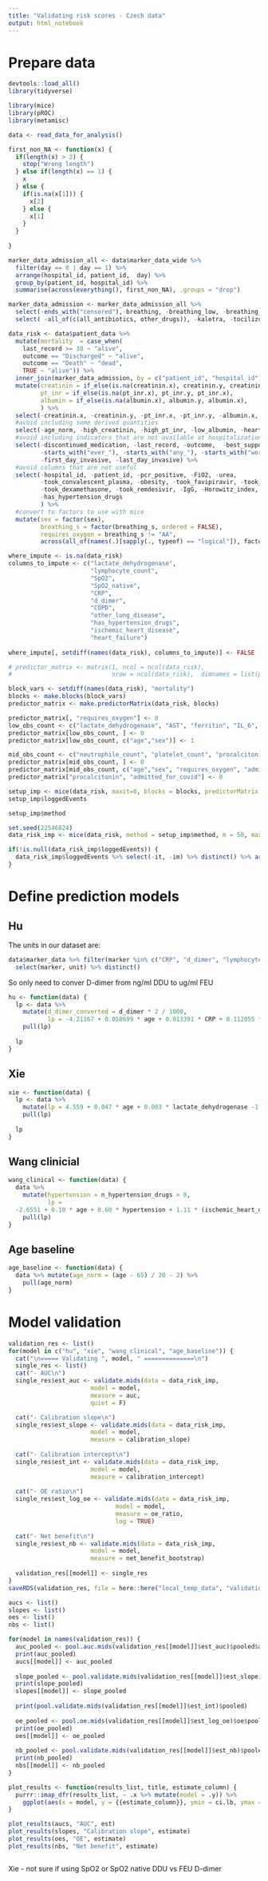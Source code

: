 ```yaml
---
title: "Validating risk scores - Czech data"
output: html_notebook
---
```



# Prepare data

```r

devtools::load_all()
library(tidyverse)

library(mice)
library(pROC)
library(metamisc)

data <- read_data_for_analysis()
```

```r
first_non_NA <- function(x) {
  if(length(x) > 2) {
    stop("Wrong length")
  } else if(length(x) == 1) {
    x
  } else {
    if(is.na(x[1])) {
      x[2]
    } else {
      x[1]
    }
  }
  
} 

marker_data_admission_all <- data$marker_data_wide %>% 
  filter(day == 0 | day == 1) %>%
  arrange(hospital_id, patient_id,  day) %>%
  group_by(patient_id, hospital_id) %>%
  summarise(across(everything(), first_non_NA), .groups = "drop")

marker_data_admission <- marker_data_admission_all %>%
  select(-ends_with("censored"),-breathing, -breathing_low, -breathing_high, -breathing_s_high, -breathing_s_low, -pcr_value, -hcq, -favipiravir, -convalescent_plasma, -remdesivir,-dexamethasone, -day) %>%
  select( -all_of(c(all_antibiotics, other_drugs)), -kaletra, -tocilizumab)
```

```r
data_risk <- data$patient_data %>%
  mutate(mortality  = case_when(
    last_record >= 30 ~ "alive",
    outcome == "Discharged" ~ "alive",
    outcome == "Death" ~ "dead",
    TRUE ~ "alive")) %>%
  inner_join(marker_data_admission, by = c("patient_id", "hospital_id")) %>%
  mutate(creatinin = if_else(is.na(creatinin.x), creatinin.y, creatinin.x),
         pt_inr = if_else(is.na(pt_inr.x), pt_inr.y, pt_inr.x),
         albumin = if_else(is.na(albumin.x), albumin.y, albumin.x),
         ) %>%
  select(-creatinin.x, -creatinin.y, -pt_inr.x, -pt_inr.y, -albumin.x, -albumin.y) %>%
  #avoid including some derived quantities
  select(-age_norm, -high_creatinin, -high_pt_inr, -low_albumin, -heart_problems, -lung_problems, -markers_out_of_range, -antibiotics, -macrolides) %>%
  #avoid including indicators that are not available at hospitalization 
  select(-discontinued_medication, -last_record, -outcome,  -best_supportive_care_from,
         -starts_with("ever_"), -starts_with("any_"), -starts_with("worst"), -had_invasive,
         -first_day_invasive, -last_day_invasive) %>%
  #avoid columns that are not useful
  select(-hospital_id, -patient_id, -pcr_positive, -FiO2, -urea,
         -took_convalescent_plasma, -obesity, -took_favipiravir, -took_az,
         -took_dexamethasone, -took_remdesivir, -IgG, -Horowitz_index,
         -has_hypertension_drugs
         ) %>%
  #convert to factors to use with mice
  mutate(sex = factor(sex), 
         breathing_s = factor(breathing_s, ordered = FALSE), 
         requires_oxygen = breathing_s != "AA",
         across(all_of(names(.)[sapply(., typeof) == "logical"]), factor))
```


```r
where_impute <- is.na(data_risk)
columns_to_impute <- c("lactate_dehydrogenase", 
                       "lymphocyte_count",
                       "SpO2",
                       "SpO2_native",
                       "CRP",
                       "d_dimer",
                       "COPD",
                       "other_lung_disease",
                       "has_hypertension_drugs",
                       "ischemic_heart_disease",
                       "heart_failure")
                       
where_impute[, setdiff(names(data_risk), columns_to_impute)] <- FALSE

# predictor_matrix <- matrix(1, ncol = ncol(data_risk), 
#                            nrow = ncol(data_risk),  dimnames = list(paste0("b_", names(data_risk), names(data_risk))))

block_vars <- setdiff(names(data_risk), "mortality")
blocks <- make.blocks(block_vars)
predictor_matrix <- make.predictorMatrix(data_risk, blocks)

predictor_matrix[, "requires_oxygen"] <- 0
low_obs_count <- c("lactate_dehydrogenase", "AST", "ferritin", "IL_6", "leukocyte_count", "PEEP")
predictor_matrix[low_obs_count, ] <- 0
predictor_matrix[low_obs_count, c("age","sex")] <- 1

mid_obs_count <- c("neutrophile_count", "platelet_count", "procalcitonin")
predictor_matrix[mid_obs_count, ] <- 0
predictor_matrix[mid_obs_count, c("age","sex", "requires_oxygen", "admitted_for_covid", "comorbidities_sum", "BMI")] <- 1
predictor_matrix["procalcitonin", "admitted_for_covid"] <- 0


```


```r
setup_imp <- mice(data_risk, maxit=0, blocks = blocks, predictorMatrix = predictor_matrix)
setup_imp$loggedEvents
```

```r
setup_imp$method
```
```r
set.seed(22546824)
data_risk_imp <- mice(data_risk, method = setup_imp$method, m = 50, maxit = 10, blocks = blocks, predictorMatrix = predictor_matrix, printFlag = F )
```

```r
if(!is.null(data_risk_imp$loggedEvents)) {
  data_risk_imp$loggedEvents %>% select(-it, -im) %>% distinct() %>% arrange(dep)
}
```

# Define prediction models


## Hu

The units in our dataset are:

```r
data$marker_data %>% filter(marker %in% c("CRP", "d_dimer", "lymphocyte_count")) %>%
  select(marker, unit) %>% distinct()
```

So only need to conver D-dimer from ng/ml DDU to ug/ml FEU

```r
hu <- function(data) {
  lp <- data %>%
    mutate(d_dimer_converted = d_dimer * 2 / 1000,
           lp = -4.21167 + 0.058699 * age + 0.013391 * CRP + 0.112055 * d_dimer_converted - 1.983733 * lymphocyte_count) %>%
    pull(lp)
  
  lp
}
```

## Xie

```r
xie <- function(data) {
  lp <- data %>%
    mutate(lp = 4.559 + 0.047 * age + 0.003 * lactate_dehydrogenase -1.094 * lymphocyte_count - 0.098 * SpO2) %>%
    pull(lp)
  
  lp
}
```


## Wang clinicial

```r
wang_clinical <- function(data) {
  data %>%
    mutate(hypertension = n_hypertension_drugs > 0,
           lp =
  -2.6551 + 0.10 * age + 0.60 * hypertension + 1.11 * (ischemic_heart_disease == "TRUE")) %>%
    pull(lp)
}
```


## Age baseline

```r
age_baseline <- function(data) {
  data %>% mutate(age_norm = (age - 65) / 20 - 2) %>%
    pull(age_norm)
}
```


# Model validation




```r
validation_res <- list()
for(model in c("hu", "xie", "wang_clinical", "age_baseline")) {
  cat("\n===== Validating ", model, " ==============\n")
  single_res <- list()
  cat("- AUC\n")
  single_res$est_auc <- validate.mids(data = data_risk_imp,
                       model = model,
                       measure = auc,
                       quiet = F)

  cat("- Calibration slope\n")
  single_res$est_slope <- validate.mids(data = data_risk_imp,
                       model = model,
                       measure = calibration_slope)
  
  cat("- Calibration intercept\n")
  single_res$est_int <- validate.mids(data = data_risk_imp,
                       model = model,
                       measure = calibration_intercept)
  
  cat("- OE ratio\n")
  single_res$est_log_oe <- validate.mids(data = data_risk_imp,
                              model = model,
                              measure = oe_ratio,
                              log = TRUE)
  
  cat("- Net benefit\n")
  single_res$est_nb <- validate.mids(data = data_risk_imp,
                       model = model,
                       measure = net_benefit_bootstrap)
  
  validation_res[[model]] <- single_res
}
saveRDS(validation_res, file = here::here("local_temp_data", "validation_res.rds"))
```

```r
aucs <- list()
slopes <- list()
oes <- list()
nbs <- list()

for(model in names(validation_res)) {
  auc_pooled <- pool.auc.mids(validation_res[[model]]$est_auc)$pooled$auc
  print(auc_pooled)
  aucs[[model]] <- auc_pooled 
    
  slope_pooled <- pool.validate.mids(validation_res[[model]]$est_slope)$pooled  
  print(slope_pooled)
  slopes[[model]] <- slope_pooled
  
  print(pool.validate.mids(validation_res[[model]]$est_int)$pooled)
  
  oe_pooled <- pool.oe.mids(validation_res[[model]]$est_log_oe)$oe$pooled 
  print(oe_pooled)
  oes[[model]] <- oe_pooled
  
  nb_pooled <- pool.validate.mids(validation_res[[model]]$est_nb)$pooled
  print(nb_pooled)
  nbs[[model]] <- nb_pooled
}
```



```r
plot_results <- function(results_list, title, estimate_column) {
  purrr::imap_dfr(results_list, ~ .x %>% mutate(model = .y)) %>% 
    ggplot(aes(x = model, y = {{estimate_column}}, ymin = ci.lb, ymax = ci.ub)) + geom_pointrange()  + scale_y_continuous(title)
}

plot_results(aucs, "AUC", est)
plot_results(slopes, "Calibration slope", estimate)
plot_results(oes, "OE", estimate)
plot_results(nbs, "Net benefit", estimate)

```


```r
```


Xie - not sure if using SpO2 or SpO2 native
DDU vs FEU D-dimer
